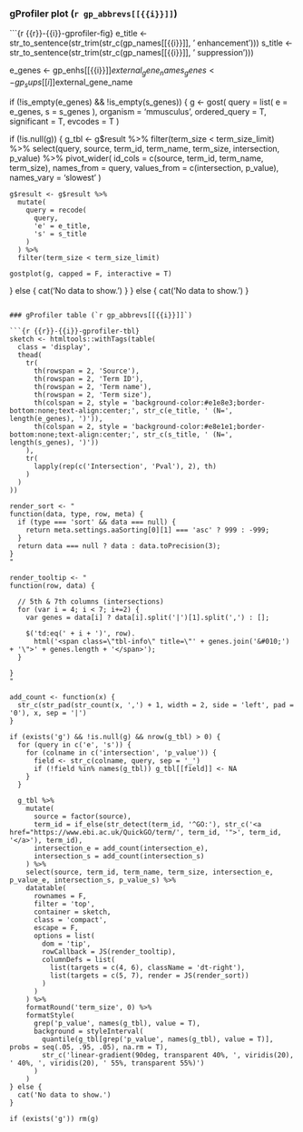 ### gProfiler plot (`r gp_abbrevs[[{{i}}]]`)

```{r {{r}}-{{i}}-gprofiler-fig}
e_title <- str_to_sentence(str_trim(str_c(gp_names[[{{i}}]], ' enhancement')))
s_title <- str_to_sentence(str_trim(str_c(gp_names[[{{i}}]], ' suppression')))

e_genes <- gp_enhs[[{{i}}]]$external_gene_name
s_genes <- gp_sups[[{{i}}]]$external_gene_name


if (!is_empty(e_genes) && !is_empty(s_genes)) {
  g <- gost(
    query = list(
      e = e_genes,
      s = s_genes
    ),
    organism = 'mmusculus',
    ordered_query = T,
    significant = T,
    evcodes = T
  )
  
  if (!is.null(g)) {
    g_tbl <- g$result %>%
      filter(term_size < term_size_limit) %>%
      select(query, source, term_id, term_name, term_size, intersection, p_value) %>%
      pivot_wider(
        id_cols = c(source, term_id, term_name, term_size),
        names_from = query,
        values_from = c(intersection, p_value),
        names_vary = 'slowest'
      )
    
    g$result <- g$result %>%
      mutate(
        query = recode(
          query,
          'e' = e_title,
          's' = s_title
        )
      ) %>% 
      filter(term_size < term_size_limit)
  
    gostplot(g, capped = F, interactive = T)
  } else {
    cat('No data to show.')
  }
} else {
  cat('No data to show.')
}
```

### gProfiler table (`r gp_abbrevs[[{{i}}]]`)

```{r {{r}}-{{i}}-gprofiler-tbl}
sketch <- htmltools::withTags(table(
  class = 'display',
  thead(
    tr(
      th(rowspan = 2, 'Source'),
      th(rowspan = 2, 'Term ID'),
      th(rowspan = 2, 'Term name'),
      th(rowspan = 2, 'Term size'),
      th(colspan = 2, style = 'background-color:#e1e8e3;border-bottom:none;text-align:center;', str_c(e_title, ' (N=', length(e_genes), ')')),
      th(colspan = 2, style = 'background-color:#e8e1e1;border-bottom:none;text-align:center;', str_c(s_title, ' (N=', length(s_genes), ')'))
    ),
    tr(
      lapply(rep(c('Intersection', 'Pval'), 2), th)
    )
  )
))

render_sort <- "
function(data, type, row, meta) {
  if (type === 'sort' && data === null) {
    return meta.settings.aaSorting[0][1] === 'asc' ? 999 : -999;
  }
  return data === null ? data : data.toPrecision(3);
}
"

render_tooltip <- "
function(row, data) {

  // 5th & 7th columns (intersections)
  for (var i = 4; i < 7; i+=2) {
    var genes = data[i] ? data[i].split('|')[1].split(',') : [];

    $('td:eq(' + i + ')', row).
      html('<span class=\"tbl-info\" title=\"' + genes.join('&#010;') + '\">' + genes.length + '</span>');
  }

}
"

add_count <- function(x) {
  str_c(str_pad(str_count(x, ',') + 1, width = 2, side = 'left', pad = '0'), x, sep = '|')
}

if (exists('g') && !is.null(g) && nrow(g_tbl) > 0) {
  for (query in c('e', 's')) {
    for (colname in c('intersection', 'p_value')) {
      field <- str_c(colname, query, sep = '_')
      if (!field %in% names(g_tbl)) g_tbl[[field]] <- NA
    }
  }
  
  g_tbl %>%
    mutate(
      source = factor(source),
      term_id = if_else(str_detect(term_id, '^GO:'), str_c('<a href="https://www.ebi.ac.uk/QuickGO/term/', term_id, '">', term_id, '</a>'), term_id),
      intersection_e = add_count(intersection_e),
      intersection_s = add_count(intersection_s)
    ) %>%
    select(source, term_id, term_name, term_size, intersection_e, p_value_e, intersection_s, p_value_s) %>% 
    datatable(
      rownames = F,
      filter = 'top',
      container = sketch,
      class = 'compact',
      escape = F,
      options = list(
        dom = 'tip',
        rowCallback = JS(render_tooltip),
        columnDefs = list(
          list(targets = c(4, 6), className = 'dt-right'),
          list(targets = c(5, 7), render = JS(render_sort))
        )
      )
    ) %>%
    formatRound('term_size', 0) %>%
    formatStyle(
      grep('p_value', names(g_tbl), value = T),
      background = styleInterval(
        quantile(g_tbl[grep('p_value', names(g_tbl), value = T)], probs = seq(.05, .95, .05), na.rm = T),
        str_c('linear-gradient(90deg, transparent 40%, ', viridis(20), ' 40%, ', viridis(20), ' 55%, transparent 55%)')
      )
    )
} else {
  cat('No data to show.')
}

if (exists('g')) rm(g)
```
